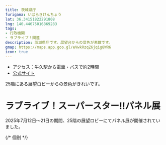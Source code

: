 ```yaml
---
title: 茨城県庁
furigana: いばらきけんちょう
lat: 36.34151822291808
lng: 140.44675016869283
tags:
- 行政機関
- ラブライブ！関連
description: 茨城県庁です。展望台からの景色が素敵です。
gmap: https://maps.app.goo.gl/eVwkRzqZ6jqig8WR6
icon: true
---
```


- アクセス：牛久駅から電車・バスで約2時間
- [公式サイト](https://www.pref.ibaraki.jp/bugai/koho/kenmin/info/index.html)

25階にある展望ロビーからの景色がきれいです。

<LinkedImage
  basename="nato_blooming/kencho-main"
/>

<LinkedImage
  basename="nato_blooming/kencho-north"
/>

<LinkedImage
  basename="nato_blooming/kencho-south"
/>

# ラブライブ！スーパースター‼パネル展
2025年7月12日～21日の期間、25階の展望ロビーにてパネル展が開催されていました。

<LinkedImage
  basename="nato_blooming/kencho-liella_kaisaichu"
/>

<LinkedImage
  basename="nato_blooming/kencho-liella"
/>

{/* 個別 */}

<LinkedImage
  basename="nato_blooming/kencho-shiki_hiru"
/>

<LinkedImage
  basename="nato_blooming/kencho-kinako_hiru"
/>

<LinkedImage
  basename="nato_blooming/kencho-sumire_hiru"
/>

<LinkedImage
  basename="nato_blooming/kencho-keke_hiru"
/>

<LinkedImage
  basename="nato_blooming/kencho-natsumi_hiru"
/>

<LinkedImage
  basename="nato_blooming/kencho-tomari_hiru"
/>

<LinkedImage
  basename="nato_blooming/kencho-kanon_hiru"
/>

<LinkedImage
  basename="nato_blooming/kencho-chisato_hiru"
/>

<LinkedImage
  basename="nato_blooming/kencho-ren_hiru"
/>

<LinkedImage
  basename="nato_blooming/kencho-mei_hiru"
/>

<LinkedImage
  basename="nato_blooming/kencho-margarete_hiru"
/>



<LinkedImage
  basename="nato_blooming/kencho-shiki_yoru"
/>

<LinkedImage
  basename="nato_blooming/kencho-kinako_yoru"
/>

<LinkedImage
  basename="nato_blooming/kencho-sumire_yoru"
/>

<LinkedImage
  basename="nato_blooming/kencho-keke_yoru"
/>

<LinkedImage
  basename="nato_blooming/kencho-natsumi_yoru"
/>

<LinkedImage
  basename="nato_blooming/kencho-tomari_yoru"
/>

<LinkedImage
  basename="nato_blooming/kencho-kanon_yoru"
/>

<LinkedImage
  basename="nato_blooming/kencho-chisato_yoru"
/>

<LinkedImage
  basename="nato_blooming/kencho-ren_yoru"
/>

<LinkedImage
  basename="nato_blooming/kencho-mei_yoru"
/>

<LinkedImage
  basename="nato_blooming/kencho-margarete_yoru"
/>




